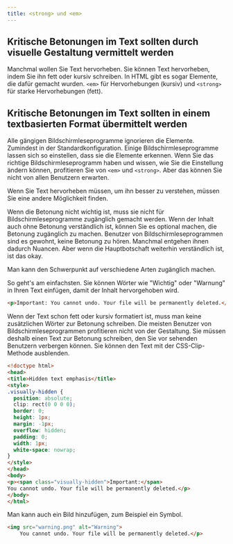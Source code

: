 ```yaml
---
title: <strong> und <em>
---
```



## Kritische Betonungen im Text sollten durch visuelle Gestaltung vermittelt werden

Manchmal wollen Sie Text hervorheben. Sie können Text hervorheben, indem Sie ihn fett oder kursiv schreiben. In HTML gibt es sogar
Elemente, die dafür gemacht wurden. `<em>` für Hervorhebungen (kursiv) und `<strong>` für starke Hervorhebungen (fett).

## Kritische Betonungen im Text sollten in einem textbasierten Format übermittelt werden

Alle gängigen Bildschirmleseprogramme ignorieren die Elemente. Zumindest in der Standardkonfiguration. Einige Bildschirmleseprogramme
lassen sich so einstellen, dass sie die Elemente erkennen. Wenn Sie das richtige Bildschirmleseprogramm haben und wissen, wie Sie die
Einstellung ändern können, profitieren Sie von `<em>` und `<strong>`. Aber das können Sie nicht von allen Benutzern erwarten.

Wenn Sie Text hervorheben müssen, um ihn besser zu verstehen, müssen Sie eine andere Möglichkeit finden.

<Aside title="Hinweis">
  Wenn die Betonung nicht wichtig ist, muss sie nicht für
  Bildschirmleseprogramme zugänglich gemacht werden. Wenn der Inhalt auch ohne
  Betonung verständlich ist, können Sie es optional machen, die Betonung
  zugänglich zu machen. Benutzer von Bildschirmleseprogrammen sind es gewohnt,
  keine Betonung zu hören. Manchmal entgehen ihnen dadurch Nuancen. Aber wenn
  die Hauptbotschaft weiterhin verständlich ist, ist das okay.
</Aside>

Man kann den Schwerpunkt auf verschiedene Arten zugänglich machen.

<Aside type="tip" title="Gutes Beispiel: Option 1: Sichtbaren Text hinzufügen">
  So geht's am einfachsten. Sie können Wörter wie "Wichtig" oder "Warnung" in
  Ihren Text einfügen, damit der Inhalt hervorgehoben wird.

```html
<p>Important: You cannot undo. Your file will be permanently deleted.</p>
```

</Aside>

<Aside type="tip" title="Gutes Beispiel: Option 2: Unsichtbaren Text hinzufügen">
Wenn der Text schon fett oder kursiv formatiert ist, muss man keine zusätzlichen Wörter zur Betonung schreiben. Die meisten
Benutzer von Bildschirmleseprogrammen profitieren nicht von der Gestaltung. Sie müssen deshalb einen Text zur Betonung schreiben,
den Sie vor sehenden Benutzern verbergen können. Sie können den Text mit der CSS-Clip-Methode ausblenden.

```html
<!doctype html>
<head>
<title>Hidden text emphasis</title>
<style>
.visually-hidden {
  position: absolute;
  clip: rect(0 0 0 0);
  border: 0;
  height: 1px;
  margin: -1px;
  overflow: hidden;
  padding: 0;
  width: 1px;
  white-space: nowrap;
}
</style>
</head>
<body>
<p><span class="visually-hidden">Important:</span>
You cannot undo. Your file will be permanently deleted.</p>
</body>
</html>
```

</Aside>

<Aside type="tip" title="Gutes Beispiel: Option 3: Fügen Sie ein Bild mit geeignetem Alternativtext hinzu">
Man kann auch ein Bild hinzufügen, zum Beispiel ein Symbol.

```html
<img src="warning.png" alt="Warning">
    You cannot undo. Your file will be permanently deleted.</p>
```

</Aside>
